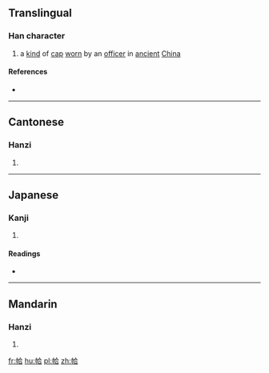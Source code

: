 ==Translingual==

===Han character===
{{Han char|rn=50|rad=巾|as=06|sn=9|four=4826<sub>1</sub>|canj=中月人一口 (LBOMR)|ids=⿰[[巾]][[合]]}}

# a [[kind]] of [[cap]] [[worn]] by an [[officer]] in [[ancient]] [[China]]

====References====
* {{Han ref|kx=0331.050|dkj=08880|dj=0636.200|hdz=10737.050|uh=5E22|ud=24098|bh=CEB1|bd=52913}}

----

==Cantonese==

===Hanzi===
{{yue-hanzi|jyut=[[hap1]]|y=hap1}}

# {{defn|lang=yue|sort=巾06}}

----

==Japanese==

===Kanji===
{{ja-kanji|grade=|rs=巾06}}

# {{defn|lang=ja|sort=巾06}}

====Readings====
* {{ja-readings|on=[[かふ]] (kafu)|kun=}}

----

==Mandarin==

===Hanzi===
{{cmn-hanzi|pin=[[qià]] ([[qia4]])|wg=ch'ia<sup>4</sup>}}

# {{defn|lang=cmn|sort=巾06}}

[[fr:帢]]
[[hu:帢]]
[[pl:帢]]
[[zh:帢]]